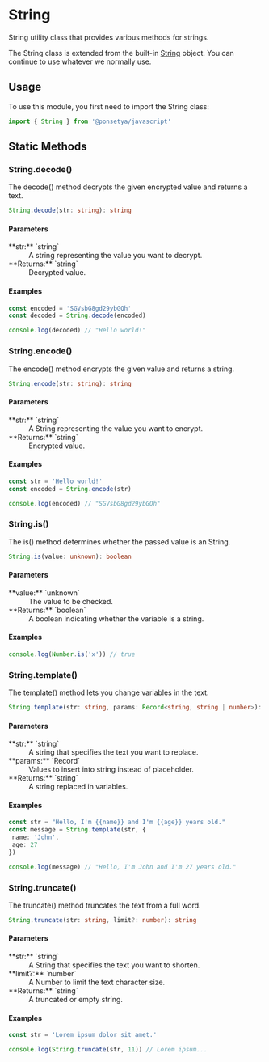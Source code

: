 
# <Badge abstract /> String

String utility class that provides various methods for strings.

The String class is extended from the built-in [String](/glossary#string) object. You can continue to use whatever we normally use.

## Usage

To use this module, you first need to import the String class:

```ts copy
import { String } from '@ponsetya/javascript'
```

## Static Methods

### String.decode()

The decode() method decrypts the given encrypted value and returns a text.

```ts
String.decode(str: string): string
```

#### Parameters

<dl>
  <dt>**str:** `string`</dt>
  <dd>A string representing the value you want to decrypt.</dd>
  <dt>**Returns:** `string`</dt>
  <dd>Decrypted value.</dd>
</dl>

#### Examples

```ts copy
const encoded = 'SGVsbG8gd29ybGQh'
const decoded = String.decode(encoded)

console.log(decoded) // "Hello world!"
```

### String.encode()

The encode() method encrypts the given value and returns a string.

```ts
String.encode(str: string): string
```

#### Parameters

<dl>
  <dt>**str:** `string`</dt>
  <dd>A String representing the value you want to encrypt.</dd>
  <dt>**Returns:** `string`</dt>
  <dd>Encrypted value.</dd>
</dl>

#### Examples

```ts copy
const str = 'Hello world!'
const encoded = String.encode(str)

console.log(encoded) // "SGVsbG8gd29ybGQh"
```

### String.is()

The is() method determines whether the passed value is an String.

```ts
String.is(value: unknown): boolean
```

#### Parameters

<dl>
  <dt>**value:** `unknown`</dt>
  <dd>The value to be checked.</dd>
  <dt>**Returns:** `boolean`</dt>
  <dd>A boolean indicating whether the variable is a string.</dd>
</dl>

#### Examples

```ts copy
console.log(Number.is('x')) // true
```

### String.template()

The template() method lets you change variables in the text.

```ts
String.template(str: string, params: Record<string, string | number>): string
```

#### Parameters

<dl>
  <dt>**str:** `string`</dt>
  <dd>A string that specifies the text you want to replace.</dd>
  <dt>**params:** `Record<string, string | number>`</dt>
  <dd>Values to insert into string instead of placeholder.</dd>
  <dt>**Returns:** `string`</dt>
  <dd>A string replaced in variables.</dd>
</dl>

#### Examples

```ts copy
const str = "Hello, I'm {{name}} and I'm {{age}} years old."
const message = String.template(str, {
 name: 'John',
 age: 27
})

console.log(message) // "Hello, I'm John and I'm 27 years old."
```

### String.truncate()

The truncate() method truncates the text from a full word.

```ts
String.truncate(str: string, limit?: number): string
```

#### Parameters

<dl>
  <dt>**str:** `string`</dt>
  <dd>A String that specifies the text you want to shorten.</dd>
  <dt>**limit?:** `number`</dt>
  <dd>A Number to limit the text character size.</dd>
  <dt>**Returns:** `string`</dt>
  <dd>A truncated or empty string.</dd>
</dl>

#### Examples

```ts copy
const str = 'Lorem ipsum dolor sit amet.'

console.log(String.truncate(str, 11)) // Lorem ipsum...
```
